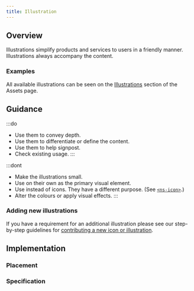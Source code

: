 ```yaml
---
title: Illustration
---
```




## Overview

<CompDetails name={componentName} />

Illustrations simplify products and services to users in a friendly manner. Illustrations always accompany the content.

### Examples

All available illustrations can be seen on the [Illustrations](/guidelines/assets#illustrations) section of the Assets page.

<ExampleViewer type="standard" />

## Guidance

:::do
- Use them to convey depth.
- Use them to differentiate or define the content.
- Use them to help signpost.
- Check existing usage.
:::

:::dont
- Make the illustrations small.
- Use on their own as the primary visual element.
- Use instead of icons. They have a different purpose. (See [`<ns-icon>`](/components/ns-icon).)
- Alter the colours or apply visual effects.
:::

### Adding new illustrations

If you have a requirement for an additional illustration please see our step-by-step guidelines for [contributing a new icon or illustration](/guidelines/contributing#contributing-a-new-icon-or-illustration).

## Implementation

### Placement

<Placement name={componentName} />

### Specification

<Specification name={componentName} />
